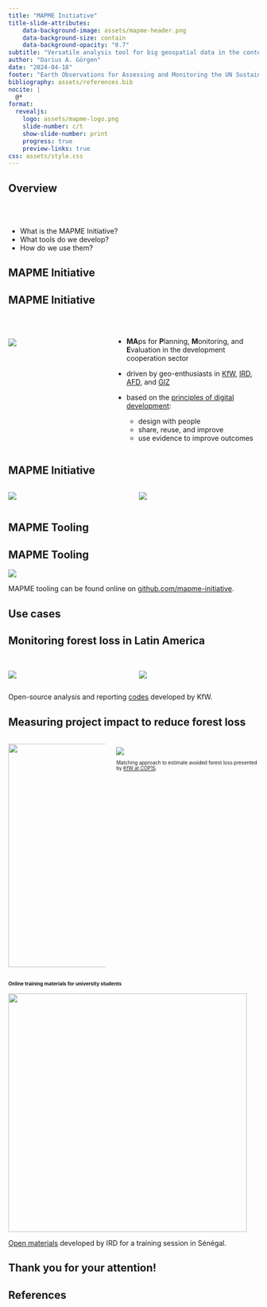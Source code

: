 ```yaml
---
title: "MAPME Initiative"
title-slide-attributes:
    data-background-image: assets/mapme-header.png
    data-background-size: contain
    data-background-opacity: "0.7"
subtitle: "Versatile analysis tool for big geospatial data in the context of sustainable development"
author: "Darius A. Görgen"
date: "2024-04-18"
footer: "Earth Observations for Assessing and Monitoring the UN Sustainable Development Goals (ITS3.3/ESSI4.1) - EGU2024 - Vienna"
bibliography: assets/references.bib
nocite: |
  @*
format: 
  revealjs: 
    logo: assets/mapme-logo.png
    slide-number: c/t
    show-slide-number: print
    progress: true
    preview-links: true
css: assets/style.css
---
```


## Overview {.smaller}

<br>
<br>

- What is the MAPME Initiative?
- What tools do we develop?
- How do we use them?

## MAPME Initiative {.center}


## MAPME Initiative {.smaller}

::: columns

::: {.column width="40%"}
<br>
<br>
[![](assets/mapme-components.svg)](https://www.mapme-initiative.org/){fig-align="left"}
:::


::: {.column width="60%"}
<br>

- **MA**ps for **P**lanning, **M**onitoring, and **E**valuation in the development cooperation sector

- driven by geo-enthusiasts in [KfW](https://www.kfw.de/kfw.de.html), [IRD](https://en.ird.fr/), [AFD](https://www.afd.fr/fr), and [GIZ](https://www.giz.de/) 

- based on the [principles of digital development](https://digitalprinciples.org/):
  - design with people
  - share, reuse, and improve
  - use evidence to improve outcomes
:::

:::


## MAPME Initiative {.smaller}

:::columns
::: {.column width="50%"}
![](assets/geo-data-analysis-without-mapme.svg)
:::
::: {.column width="50%"}
![](assets/geo-data-analysis-with-mapme.svg)
:::
:::

## MAPME Tooling {.center}

## MAPME Tooling {.smaller}

![](assets/mapme-compute.png)

MAPME tooling can be found online on [github.com/mapme-initiative](https://github.com/mapme-initiative/).

## Use cases {.center}

## Monitoring forest loss in Latin America {.smaller}

:::columns
::: {.column width="50%"}
<br>
![](assets/kfw-map.png)
:::
::: {.column width="50%"}
<br>
![](assets/kfw-lollipop.png)
:::
:::

Open-source analysis and reporting [codes](https://openkfw.github.io/mapme.protectedareas/index.html) developed by KfW.

## Measuring project impact to reduce forest loss 

:::columns
::: {.column width="50%"}
![](assets/kfw-flyer.png){height=450}
:::

::: {.column width="50%" style="font-size: 70%;"}
<br>
![](assets/kfw-matching.png)

Matching approach to estimate avoided forest loss presented by [KfW at COP15](https://www.kfw-entwicklungsbank.de/PDF/Evaluierung/Themenbezogene-Evaluierungen/FZE_PA_onepager.pdf). 
:::
:::


## Online training materials for university students {style="font-size: 70%;"}

![](assets/ird-training.png){fig-align="center" height=480}

[Open materials](https://lenaigmoign.github.io/JUMI_R/) developed by IRD for a training session in Sénégal.


## Thank you for your attention! {.center}


## References {.smaller}
<br>
<br>

::: {#refs}
:::
